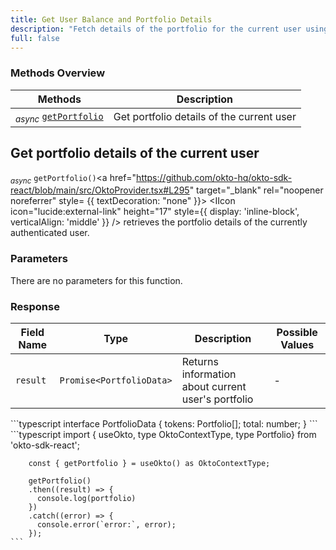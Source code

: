 ```yaml
---
title: Get User Balance and Portfolio Details 
description: "Fetch details of the portfolio for the current user using the Okto SDK."
full: false
---
```




### Methods Overview

| Methods                                                          | Description                               |                 
|------------------------------------------------------------------|-------------------------------------------|
| <sub><i>async</i></sub> [`getPortfolio`](#get-portfolio-details-of-the-current-user)   | Get portfolio details of the current user |

<div className="method-box">

## Get portfolio details of the current user

<sub><i>async</i></sub> `getPortfolio()`<a href="https://github.com/okto-hq/okto-sdk-react/blob/main/src/OktoProvider.tsx#L295" target="_blank" rel="noopener noreferrer" style= {{ textDecoration: "none" }}> <IIcon icon="lucide:external-link" height="17" style={{ display: 'inline-block', verticalAlign: 'middle' }} /></a> retrieves the portfolio details of the currently authenticated user.

### Parameters

There are no parameters for this function.

### Response

<Callout title="Success Response">

| Field Name | Type                     | Description                                         | Possible Values |
|------------|--------------------------|-----------------------------------------------------|-----------------|
| `result`   | `Promise<PortfolioData>` | Returns information about current user's portfolio  | -               |

<Accordions>
<Accordion title="Response Type">
```typescript
interface PortfolioData {
  tokens: Portfolio[];
  total: number;
}
```
</Accordion>
</Accordions>

</Callout>


<Accordions>
<Accordion title="Example">
<Tabs items={['Typescript']}>
  <Tab value="Typescript">
    ```typescript
        import { useOkto, type OktoContextType, type Portfolio} from 'okto-sdk-react';
 
        const { getPortfolio } = useOkto() as OktoContextType;
 
        getPortfolio()
        .then((result) => {
          console.log(portfolio)
        })
        .catch((error) => {
          console.error(`error:`, error);
        });
    ```
  </Tab>
</Tabs>
</Accordion>
</Accordions>

</div>